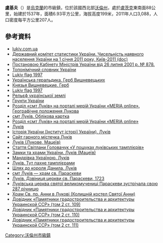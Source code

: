 {{No footnotes|time=2015-09-16T14:51:40+00:00}}
{{coord|51|14|0|N|24|20|51|E|scale:30000|display=title}}
{{Infobox settlement
| name = 盧基夫
| image_skyline =File:Lukiv Dzvinnytsya Tserkvy Sv.Paraskevy 02 (YDS 7281).jpg
| imagesize = 
| image_caption = 當地一所[[東正教|東正教]]教堂（建於1723年）
| image_flag = File:Lukiv flag 1997.gif
| image_shield = File:Lukiv coa 1575.gif
| pushpin_map = Ukraine
| pushpin_label_position = bottom
| subdivision_type = 國家
| subdivision_name = {{UKR}}
| subdivision_type1 = [[烏克蘭行政區劃|州]] 
| subdivision_name1 = [[沃倫州|沃倫州]]
| subdivision_type2 = [[區_(烏克蘭)|區]]
| subdivision_name2 = 
| subdivision_type3 = 
| subdivision_name3 = 
| leader_title = 市長
| leader_name =
| established_title = 創建時間
| established_date = 1537年
| established_title3 = 擁有自治權
| established_date3 = 1940年
| area_total_km2 = 6.93
| population_as_of = 2011年1月1日
| population_total = 3088
| population_density_km2 = auto
| timezone = [[歐洲東部時間|EET]]
| utc_offset = +1
| timezone_DST = [[歐洲東部夏令時間|EEST]]
| utc_offset_DST = +2
| coordinates = {{coord|51|14|0|N|24|20|51|E|region:|display=inline}}
| postal_code_type = 郵政號碼
| postal_code = 44810
| area_code = +380 3363
| blank_name = 
| blank_info = 
| website = {{URL|http://lukiv.com.ua}} }}
'''盧基夫'''（{{lang-uk|Луків}}）是[[烏克蘭|烏克蘭]]的市級鎮，位於該國西北部[[沃倫州|沃倫州]]，處於[[盧茨克|盧茨克]]東南面88公里，始建於1537年，面積6.93平方公里，海拔高度199米，2011年人口3,088，人口密度每平方公里207人。

==參考資料==
*[https://web.archive.org/web/20140418114023/http://lukiv.com.ua/ lukiv.com.ua]
*[https://web.archive.org/web/20121010205321/http://stat6.stat.lviv.ua/PXWEB2007/ukr/publ/2011/chnas.zip Державний комітет статистики України. Чисельність наявного населення України на 1 січня 2011 року, Київ-2011 (doc)]
*[http://www.kmu.gov.ua/document/59657393/%D0%9F%D0%BE%D1%81%D1%82%D0%B0%D0%BD%D0%BE%D0%B2%D0%B0%20%D0%9A%D0%9C%D0%A3%20%D0%B2%D1%96%D0%B4%2026%20%D0%BB%D0%B8%D0%BF%D0%BD%D1%8F%202001%20%D1%80%20N%20878.doc Постановою Кабінету Міністрів України від 26 липня 2001 р. № 878.] {{Wayback|url=http://www.kmu.gov.ua/document/59657393/%D0%9F%D0%BE%D1%81%D1%82%D0%B0%D0%BD%D0%BE%D0%B2%D0%B0%20%D0%9A%D0%9C%D0%A3%20%D0%B2%D1%96%D0%B4%2026%20%D0%BB%D0%B8%D0%BF%D0%BD%D1%8F%202001%20%D1%80%20N%20878.doc |date=20160304092657 }}
*[https://web.archive.org/web/20150912040013/http://www.toponymic-dictionary.in.ua/index.php?option=com_content&view=section&layout=blog&id=12&Itemid=13 Топонімічний словник України]
*[http://uk.wikipedia.org/wiki/%D0%A4%D0%B0%D0%B9%D0%BB:Lukiv_flag_1997.gif Lukiv flag 1997]
*[http://heraldry.com.ua/index.php3?lang=U&context=info&id=1279 Українська геральдика. Герб Вишневецьких] {{Wayback|url=http://heraldry.com.ua/index.php3?lang=U&context=info&id=1279 |date=20200622163557 }}
*[https://web.archive.org/web/20120604041427/http://wishnewez.org.ua/html/gerb.html Князья Вишневецкие. Герб]
*[http://uk.wikipedia.org/wiki/%D0%A4%D0%B0%D0%B9%D0%BB:Lukiv_flag_1997.gif Lukiv flag 1997]
*[http://www.ukrmap.kiev.ua/index.php?id=28&lang=uk Рельєф української землі]
*[http://www.ukrmap.kiev.ua/index.php?id=879&lang=uk Ґрунти України]
*[https://web.archive.org/web/20160304092632/http://www.meriaonline.com.ua/zone-Volyn/%D1%81%D0%BC%D1%82%20%D0%9B%D1%83%D0%BA%D1%96%D0%B2/m/1 Розділ «смт Луків» на порталі мерій України «MERIA online». Географічне положення Лукова]
* [http://gska2.rada.gov.ua/pls/z7502/A005?rdat1=24.06.2008&rf7571=4918 смт Луків. Облікова картка]{{dead link|date=2018年4月 |bot=InternetArchiveBot |fix-attempted=yes }}
* [https://web.archive.org/web/20160304092632/http://www.meriaonline.com.ua/zone-Volyn/%D1%81%D0%BC%D1%82%20%D0%9B%D1%83%D0%BA%D1%96%D0%B2/m/1 Розділ «смт Луків» на порталі мерій України «MERIA online»]
* [http://ukraine.kingdom.kiev.ua/region/02/lukiv.php Луків] {{Wayback|url=http://ukraine.kingdom.kiev.ua/region/02/lukiv.php |date=20200227184950 }}
* [http://www.history.org.ua/?l=EHU&verbvar=Luk%B3v_smt&abcvar=15&bbcvar=23 Історія України (Інститут історії України). Луків]
* [https://web.archive.org/web/20140418114023/http://lukiv.com.ua/ Сайт гарного містечка Луків]
* [https://web.archive.org/web/20080529073651/http://art.lutsk.ua/art/kovel/index%20mazeiv.shtml Луків (Лукове, Мацеїв)]
* [http://volga.lutsk.ua/ukr/rubrics/news/435/ Стаття Світлани Головачук «У пошуках луківських тамплієрів»]{{dead link|date=2018年4月 |bot=InternetArchiveBot |fix-attempted=yes }}
* [http://www.castles.com.ua/lukiv.html Замки та храми України. Луків (Мацеїв)] {{Wayback|url=http://www.castles.com.ua/lukiv.html |date=20190214093611 }}
* [http://travelua.com.ua/volin/turijskij/lukiv.html Мандрівка Україною. Луків] {{Wayback|url=http://travelua.com.ua/volin/turijskij/lukiv.html |date=20160317060704 }}
* [http://mr-brut.livejournal.com/257975.html Луків. Тут пахне тамплієрами] {{Wayback|url=http://mr-brut.livejournal.com/257975.html |date=20211026053542 }}
* [http://www.ji.lviv.ua/n49texts/shliax-danylo.htm#6 Шлях до короля Данила. Луків] {{Wayback|url=http://www.ji.lviv.ua/n49texts/shliax-danylo.htm#6 |date=20160905004531 }}
* [http://www.volyn-orthodox.org/index.php?articleID=146 смт Луків — храм св. Параскеви]{{dead link|date=2018年4月 |bot=InternetArchiveBot |fix-attempted=yes }}
* [http://www.derev.org.ua/volyn/lukiv.htm Луків. Дзвіниця церкви св. Параскеви, 1723] {{Wayback|url=http://www.derev.org.ua/volyn/lukiv.htm |date=20200218205634 }}
* [http://www.vv-orthodox.org/index.php?articleID=524 Луківська церква святої великомучениці Параскеви зустрічала свою 287 річницю]
* [http://anna-lykov.at.ua/ Храм Св. пр. Анни в Лукові (Колишній костел Святої Анни)] {{Wayback|url=http://anna-lykov.at.ua/ |date=20161022035038 }}
* [http://ua.vlasenko.net/_pgs/pgs-scan/pgs2-109.jpg Довідник «Памятники градостроительства и архитектуры Украинской ССР» (том 2 ст. 109)] {{Wayback|url=http://ua.vlasenko.net/_pgs/pgs-scan/pgs2-109.jpg |date=20070325190509 }}
* [http://ua.vlasenko.net/_pgs/pgs-scan/pgs2-110.jpg Довідник «Памятники градостроительства и архитектуры Украинской ССР» (том 2 ст. 110)] {{Wayback|url=http://ua.vlasenko.net/_pgs/pgs-scan/pgs2-110.jpg |date=20070325190516 }}
* [http://ua.vlasenko.net/_pgs/pgs-scan/pgs2-111.jpg Довідник «Памятники градостроительства и архитектуры Украинской ССР» (том 2 ст. 111)] {{Wayback|url=http://ua.vlasenko.net/_pgs/pgs-scan/pgs2-111.jpg |date=20160305012058 }}

{{DEFAULTSORT:Луків}}
[[Category:沃倫州市級鎮|Category:沃倫州市級鎮]]